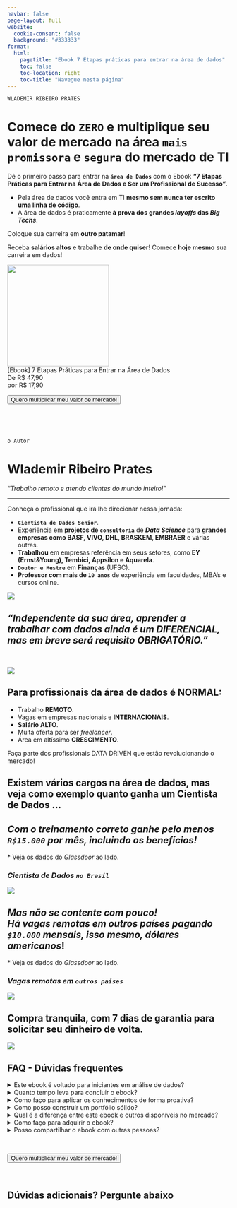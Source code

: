 ```yaml
---
navbar: false
page-layout: full
website:
  cookie-consent: false
  background: "#333333"
format:
  html:
    pagetitle: "Ebook 7 Etapas práticas para entrar na área de dados"
    toc: false
    toc-location: right
    toc-title: "Navegue nesta página"
---
```

::: {.column-screen}

<a href="#top"></a>

::: {.column-page}
::: {.grid}
::: {.g-col-12 .g-col-md-5 .g-start-md-2}
`WLADEMIR RIBEIRO PRATES`

# Comece do **`ZERO`** e **multiplique seu valor de mercado** na área **`mais promissora`** e **`segura`** do mercado de **TI**

Dê o primeiro passo para entrar na **`área de Dados`** com o Ebook **"7 Etapas Práticas para Entrar na Área de Dados e Ser um Profissional de Sucesso"**.

<div class="text-box">
- Pela área de dados você entra em TI **mesmo sem nunca ter escrito uma linha de código**.
- A área de dados é praticamente **à prova dos grandes *layoffs* das *Big Techs***.<br>

</div>

<p>Coloque sua carreira em **outro patamar**!</p>
:::

::: {.g-col-12 .g-col-md-5}

```{=html}
<div id="ebook_carreira_box">
  <div id="ebook_carreira_box_scroll">
    
    <p>Receba <b>salários altos</b> e trabalhe <b>de onde quiser</b>! Comece <b>hoje mesmo</b> sua carreira em dados!</p>

    <div class="center"> 
      <img width="230" src="mockup_ebook_carreira_dados.png">
    </div>

    <div class="center">
      [Ebook] 7 Etapas Práticas para Entrar na Área de Dados<br>
      De <span class="strike">R$ 47,90</span><br/>
      <span class="novo_preco">por R$ 17,90</span>
    </div>

    <div class="center">
      <p>
        <a href="https://secure.doppus.com/pay/PB3J0JMB3J0JGZOHJHZ" class="back-to-top">
          <button id="cta-button">Quero multiplicar meu valor de mercado!</button>
        </a>
      </p>
    </div>
  </div>
</div>
```
:::
:::
:::
<br>
:::


::: {.column-screen .lp_full_screen_dark_blue_gradient}

<br>

::: {.column-screen}
::: {.grid}
::: {.g-col-12 .g-col-md-5 .g-start-md-2}

`o Autor`

# **Wlademir Ribeiro Prates**

<em>"Trabalho remoto e atendo clientes do mundo inteiro!"</em>

<hr></hr>

Conheça o profissional que irá lhe direcionar nessa jornada:

- **`Cientista de Dados Senior`**.
- Experiência em **projetos de `consultoria`** de ***Data Science*** para **grandes empresas como BASF, VIVO, DHL, BRASKEM, EMBRAER** e várias outras.
- **Trabalhou** em empresas referência em seus setores, como **EY (Ernst&Young), Tembici, Appsilon e Aquarela**.
- **`Doutor e Mestre`** em **Finanças** (UFSC).
- **Professor com mais de `10 anos`** de experiência em faculdades, MBA's e cursos online.
:::

::: {.g-col-12 .g-col-md-5}
![](foto_wlad_pb.png)
:::
:::
:::
:::

::: {.column-screen .lp_full_screen_light}
::: {.column-body-outset .center}
# *"Independente da sua área, aprender a trabalhar com dados ainda é um DIFERENCIAL, mas em breve será requisito OBRIGATÓRIO."*
<br>
:::
:::

::: {.column-screen .lp_full_screen_light}
::: {.column-page}
::: {.grid}
::: {.g-col-12 .g-col-md-5 .g-start-md-2}
![](money_freedom.png)
:::
::: {.g-col-12 .g-col-md-5}
## Para profissionais da área de dados é **NORMAL**:

- Trabalho **REMOTO**.
- Vagas em empresas nacionais e **INTERNACIONAIS**.
- **Salário ALTO**.
- Muita oferta para ser *freelancer*.
- Área em altíssimo **CRESCIMENTO**.

Faça parte dos profissionais DATA DRIVEN que estão revolucionando o mercado!
:::
:::
:::
:::

::: {.column-page}
# Existem vários cargos na área de dados, mas veja como exemplo quanto ganha um **Cientista de Dados** ...
::: {.grid}
::: {.g-col-12 .g-col-md-5 .g-start-md-2}

## *Com o <b>treinamento correto</b> ganhe pelo menos <b>`R$15.000`</b> por mês, incluindo os benefícios!*

\* Veja os dados do *Glassdoor* ao lado.

:::
::: {.g-col-12 .g-col-md-5}
### *Cientista de Dados `no Brasil`*

![](glassdoor_data_scientist_br.jpg)
:::
:::

::: {.grid}
::: {.g-col-12 .g-col-md-5 .g-start-md-2}
## *Mas não se contente com pouco! <br>Há <b>vagas remotas</b> em outros países pagando <b>`$10.000`</b> mensais, isso mesmo, <b>dólares americanos</b>*!

\* Veja os dados do *Glassdoor* ao lado.
:::
::: {.g-col-12 .g-col-md-5}
### *Vagas remotas em `outros países`*
![](glassdoor_data_scientist_usa.jpg)
:::
:::
:::

::: {.column-screen .lp_full_screen_light}
::: {.column-page}
::: {.grid}
::: {.g-col-12 .g-col-md-5 .g-start-md-2}
## **Compra tranquila**, com 7 dias de garantia para solicitar seu dinheiro de volta.
:::
::: {.g-col-12 .g-col-md-5}
![](garantia_7_dias_250px.png)
:::
:::
:::
:::

::: {.column-screen .lp_full_screen_light}
::: {.column-body}
## **FAQ - Dúvidas frequentes**
```{=html}
<div class="faq-container">
  <details class="faq-question">
    <summary class="faq-question_title">Este ebook é voltado para iniciantes em análise de dados?</summary>
    <p class="faq-question_answer">Sim, este ebook é uma introdução à área de dados e é adequado para iniciantes que desejam ingressar nesse mercado.</p>
  </details>
  <details class="faq-question">
    <summary class="faq-question_title">Quanto tempo leva para concluir o ebook?</summary>
    <p class="faq-question_answer">O tempo estimado de conclusão do ebook é de acordo com o seu ritmo de estudo, você pode fazer em um dia ou em algumas semanas.</p>
  </details>
  <details class="faq-question">
    <summary class="faq-question_title">Como faço para aplicar os conhecimentos de forma proativa?</summary>
    <p class="faq-question_answer">O ebook apresenta dicas e estratégias para você aplicar os conhecimentos adquiridos de forma proativa, garantindo assim um destaque no mercado de trabalho.</p>
  </details>
  <details class="faq-question">
    <summary class="faq-question_title">Como posso construir um portfólio sólido?</summary>
    <p class="faq-question_answer">O ebook apresenta as melhores práticas para você construir um portfólio sólido e impressionar os recrutadores na área de dados.</p>
  </details>
  <details class="faq-question">
    <summary class="faq-question_title">Qual é a diferença entre este ebook e outros disponíveis no mercado?</summary>
    <p class="faq-question_answer">Este ebook se concentra nas etapas práticas e essenciais para ingressar na área de dados, abordando desde a formação e habilidades necessárias até a busca por oportunidades e o avanço na carreira.</p>
  </details>
  <details class="faq-question">
    <summary class="faq-question_title">Como faço para adquirir o ebook?</summary>
    <p class="faq-question_answer">Basta clicar no botão disponível nesta página e seguir as instruções para adquirir o ebook e começar a mudar sua carreira na área de dados.</p>
  </details>
  <details class="faq-question">
    <summary class="faq-question_title">Posso compartilhar o ebook com outras pessoas?</summary>
    <p class="faq-question_answer">Não. O ebook é protegido por direitos autorais e só pode ser utilizado pelo comprador. Qualquer reprodução ou distribuição sem autorização é proibida e sujeita a penalidades legais.</p>
  </details>
</div>
```
<br>
:::
:::

::: {.column-screen .lp_full_screen_light}
```{=html}
<div class="center">
<a href="#top" class="back-to-top">
<button id="cta-button">Quero multiplicar meu valor de mercado!</button>
</a>
</div>
```
<br>
:::

## Dúvidas adicionais? Pergunte abaixo